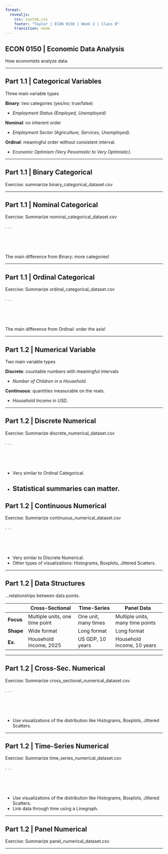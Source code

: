 ```yaml
---
format:
  revealjs:
    css: custom.css
    footer: "Taylor | ECON 0150 | Week 2 | Class B"
    transition: none
---
```


## ECON 0150 | Economic Data Analysis {.center}
<p class="subheader-center">How economists analyze data.</p>

---

## Part 1.1 | Categorical Variables
<p class="subheader">Three main variable types</p>

**Binary**: two categories (yes/no; true/false)

- *Employment Status (Employed, Unemployed)*

**Nominal**: no inherent order
  
- *Employment Sector (Agriculture, Services, Unemployed).*

**Ordinal**: meaningful order without consistent interval.
  
- *Economic Optimism (Very Pessimistic to Very Optimistic).*

---

## Part 1.1 | Binary Categorical
<p class="subheader">Exercise: summarize binary_categorical_dataset.csv</p>

---

## Part 1.1 | Nominal Categorical
<p class="subheader">Exercise: Summarize nominal_categorical_dataset.csv</p>

. . .

<br><br><br>

The main difference from Binary: more categories!

---

## Part 1.1 | Ordinal Categorical
<p class="subheader">Exercise: Summarize ordinal_categorical_dataset.csv</p>

. . .

<br><br><br>

The main difference from Ordinal: order the axis!

---

## Part 1.2 | Numerical Variable
<p class="subheader">Two main variable types</p>

**Discrete**: countable numbers with meaningful intervals

- *Number of Children in a Household.*

**Continuous**: quantities measurable on the reals.

- *Household Income in USD.*

---

## Part 1.2 | Discrete Numerical
<p class="subheader">Exercise: Summarize discrete_numerical_dataset.csv</p>

. . .

<br><br><br>

- Very similar to Ordinal Categorical.
- Statistical summaries can matter.
---

## Part 1.2 | Continuous Numerical
<p class="subheader">Exercise: Summarize continuous_numerical_dataset.csv</p>

. . .

<br><br><br>

- Very similar to Discrete Numerical.
- Other types of visualizations: Histograms, Boxplots, Jittered Scatters.

---

## Part 1.2 | Data Structures
<p class="subheader">...relationships between data points.</p>

| | Cross-Sectional | Time-Series | Panel Data |
|-|----|---|----|
| **Focus** | Multiple units, one time point | One unit, many times | Multiple units, many time points |
| **Shape** | Wide format | Long format | Long format |
| **Ex.** | Household income, 2025 | US GDP,   10 years | Household income, 10 years |

---

## Part 1.2 | Cross-Sec. Numerical
<p class="subheader">Exercise: Summarize cross_sectional_numerical_dataset.csv</p>

. . .

<br><br><br>

- Use visualizations of the distribution like Histograms, Boxplots, Jittered Scatters.

---

## Part 1.2 | Time-Series Numerical
<p class="subheader">Exercise: Summarize time_series_numerical_dataset.csv</p>

. . .

<br><br><br>

- Use visualizations of the distribution like Histograms, Boxplots, Jittered Scatters.
- Link data through time using a Linegraph.

---

## Part 1.2 | Panel Numerical
<p class="subheader">Exercise: Summarize panel_numerical_dataset.csv</p>

---











